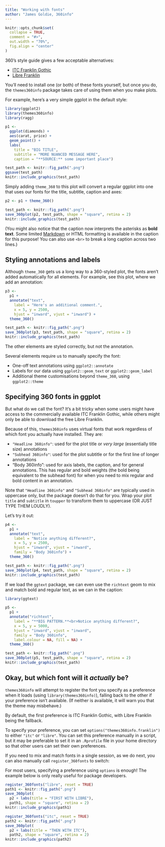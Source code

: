 ```yaml
---
title: "Working with fonts"
author: "James Goldie, 360info"
---
```


```r
knitr::opts_chunk$set(
  collapse = TRUE,
  comment = "#>",
  out.width = "70%",
  fig.align = "center"
)
```

360's style guide gives a few acceptable alternatives:

* [ITC Franklin Gothic](https://www.myfonts.com/fonts/itc/franklin-gothic)
* [Libre Franklin](https://fonts.google.com/specimen/Libre+Franklin)

You'll need to install one (or both) of these fonts yourself, but once you do, the `themes360info` package takes care of using them when you make plots.

For example, here's a very simple ggplot in the default style:

```r
library(ggplot2)
library(themes360info)
library(ragg)

p1 <-
  ggplot(diamonds) +
  aes(carat, price) +
  geom_point() +
  labs(
    title = "BIG TITLE",
    subtitle = "MORE NUANCED MESSAGE HERE",
    caption = "**SOURCE:** some important place")

test_path <- knitr::fig_path(".png")
ggsave(test_path)
knitr::include_graphics(test_path)
```

Simply adding `theme_360` to this plot will convert a regular ggplot into one that uses our fonts for the title, subtitle, caption and axes:

```r
p2 <- p1 + theme_360()

test_path <- knitr::fig_path(".png")
save_360plot(p2, test_path, shape = "square", retina = 2)
knitr::include_graphics(test_path)
```

(You might also notice that the caption now interprets the asterisks as **bold text**. Some limited [Markdown](https://www.markdownguide.org/basic-syntax/#emphasis) or HTML formatting is available in the caption for this purpose! You can also use `<br>` to break a long caption across two lines.)

## Styling annotations and labels

Although `theme_360` gets us a long way to a 360-styled plot, the fonts aren't added automatically for all elements. For example, see this plot, where we add an annotation:

```r
p3 <-
  p1 +
  annotate("text",
    label = "Here's an additional comment.",
    x = 5, y = 2500,
    hjust = "inward", vjust = "inward") +
  theme_360()

test_path <- knitr::fig_path(".png")
save_360plot(p3, test_path, shape = "square", retina = 2)
knitr::include_graphics(test_path)
```

The other elements are styled correctly, but not the annotation.

Several elements require us to manually specify the font:

* One-off text annotations using `ggplot2::annotate`
* Labels for our data using `ggplot2::geom_text` or `ggplot2::geom_label`
* Additional theme customisations beyond `theme_360`, using `ggplot2::theme`

## Specifying 360 fonts in ggplot

But what do we call the font? It's a bit tricky when some users might have access to the commercially available ITC Franklin Gothic, while others might
only be able to download the free Libre Franklin.

Because of this, `themes360info` uses virtual fonts that work regardless of which font you actually have installed. They are:

* `"Headline 360info"`: used for the plot title or _very large_ (essentially title size) annotations
* `"Subhead 360info"`: used for the plot subtitle or for the first line of longer annotations
* "Body 360info": used for axis labels, the caption, and for general annotations. This has regular and bold weights (the bold being equivalent to the subhead font) for when you need to mix regular and bold content in an annotation.

Note that `"Headline 360info"` and `"Subhead 360info"` are typically used in uppercase only, but the package doesn't do that for you. Wrap your plot `title` and `subtitle` in `toupper` to transform them to uppercase (OR JUST TYPE THEM LOUDLY).

Let's try it out:

```r

p4 <-
  p1 +
  annotate("text",
    label = "Notice anything different?",
    x = 5, y = 2500,
    hjust = "inward", vjust = "inward",
    family = "Body 360info") +
  theme_360()

test_path <- knitr::fig_path(".png")
save_360plot(p4, test_path, shape = "square", retina = 2)
knitr::include_graphics(test_path)
```

If we load the `ggtext` package, we can even use the `richtext` geom to mix and match bold and regular text, as we can in the caption:

```r
library(ggtext)

p5 <-
  p1 +
  annotate("richtext",
    label = "**BIG PATTERN.**<br>Notice anything different?",
    x = 5, y = 5000,
    hjust = "inward", vjust = "inward",
    family = "Body 360info",
    label.colour = NA, fill = NA) +
  theme_360()

test_path <- knitr::fig_path(".png")
save_360plot(p5, test_path, shape = "square", retina = 2)
knitr::include_graphics(test_path)
```

## Okay, but which font will it _actually_ be?

`themes360info` will attempt to register the font you specify as a preference when it loads (using `library(themes360info)`), falling back to the other if your preference isn't available. (If neither is available, it will warn you that the theme may misbehave.)

By default, the first preference is ITC Franklin Gothic, with Libre Franklin being the fallback.

To specify your preference, you can set `options("themes360info.franklin")` to either `"itc"` or `"libre"`. You can set this preference manually in a script, but it may be preferable to set it in an `.Rprofile` file in your home directory so that other users can set their own preferences.

If you need to mix and match fonts in a single session, as we do next, you can also manually call `register_360fonts` to switch:

::: {.alert .alert-warning}
For most users, specifying a preference using `options` is enough! The example below is only really useful for package developers.
:::

```r
register_360fonts("libre", reset = TRUE)
path1 <- knitr::fig_path(".png")
save_360plot(
  p2 + labs(title = "FIRST WITH LIBRE"),
  path1, shape = "square", retina = 2)
knitr::include_graphics(path1)
```

```r
register_360fonts("itc", reset = TRUE)
path2 <- knitr::fig_path(".png")
save_360plot(
  p2 + labs(title = "THEN WITH ITC"),
  path2, shape = "square", retina = 2)
knitr::include_graphics(path2)
```
